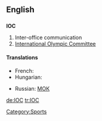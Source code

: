 ==English==

==={{initialism}}===
'''IOC'''

# Inter-office communication
# [[w:International Olympic Committee|International Olympic Committee]]

====Translations====
{{trans-top|International Olympic Committee}}
* French: {{t|fr|CIO}}
* Hungarian: {{t|hu|NOB}}
{{trans-mid}}
* Russian: [[МОК]]
{{trans-bottom}}

[[Category:Sports]]

[[de:IOC]]
[[tr:IOC]]